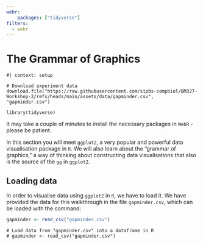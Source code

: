 ```yaml
---
webr:
    packages: ["tidyverse"]
filters:
  - webr
---
```


# The Grammar of Graphics  { #sec-ggplot2 }

```webr-r
#| context: setup

# Download experiment data
download.file("https://raw.githubusercontent.com/sipbs-compbiol/BM327-Workshop-2/refs/heads/main/assets/data/gapminder.csv", "gapminder.csv")

library(tidyverse)
```

::: { .callout-note }
It may take a couple of minutes to install the necessary packages in `WebR` - please be patient.
:::

In this section you will meet `ggplot2`, a very popular and powerful data visualisation package in `R`. We will also learn about the "grammar of graphics," a way of thinking about constructing data visualisations that also is the source of the `gg` in `ggplot2`.

## Loading data

In order to visualise data using `ggplot2` in `R`, we have to load it. We have provided the data for this walkthrough in the file `gapminder.csv`, which can be loaded with the command:

```r
gapminder <- read_csv("gapminder.csv")
```

```webr-r
# Load data from "gapminder.csv" into a dataframe in R
# gapminder <- read_csv("gapminder.csv")


```